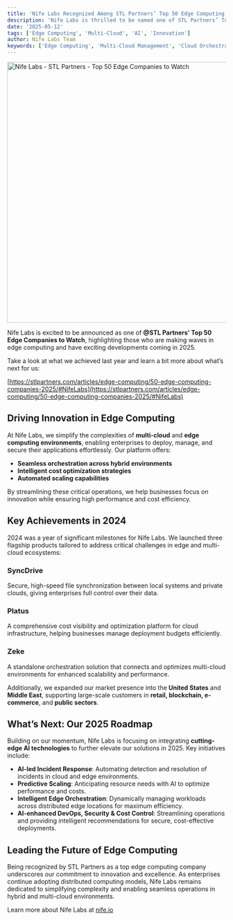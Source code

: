 ```yaml
---
title: 'Nife Labs Recognized Among STL Partners’ Top 50 Edge Computing Companies to Watch in 2025'
description: 'Nife Labs is thrilled to be named one of STL Partners’ Top 50 Edge Companies to Watch in 2025, recognizing our innovation in simplifying multi-cloud and edge computing environments with AI-led solutions for enterprises worldwide.'
date: '2025-05-12'
tags: ['Edge Computing', 'Multi-Cloud', 'AI', 'Innovation']
author: Nife Labs Team
keywords: ['Edge Computing', 'Multi-Cloud Management', 'Cloud Orchestration', 'AI Automation', 'DevOps', 'Cloud Cost Optimization', '6G Use Cases', 'Hybrid Cloud', 'Distributed Systems', 'Edge AI', 'Nife Labs', 'STL Partners']
---
```



<img src="https://stlpartners.com/wp-content/uploads/2025/04/Edge-Computing-Companies-2025.png" alt="Nife Labs - STL Partners - Top 50 Edge Companies to Watch " width="600" height="auto"/>
<br/>




Nife Labs is excited to be announced as one of **@STL Partners' Top 50 Edge Companies to Watch**, highlighting those who are making waves in edge computing and have exciting developments coming in 2025.

Take a look at what we achieved last year and learn a bit more about what’s next for us:

[https://stlpartners.com/articles/edge-computing/50-edge-computing-companies-2025/#NifeLabs](https://stlpartners.com/articles/edge-computing/50-edge-computing-companies-2025/#NifeLabs)

## Driving Innovation in Edge Computing

At Nife Labs, we simplify the complexities of **multi-cloud** and **edge computing environments**, enabling enterprises to deploy, manage, and secure their applications effortlessly. Our platform offers:

- **Seamless orchestration across hybrid environments**
- **Intelligent cost optimization strategies**
- **Automated scaling capabilities**

By streamlining these critical operations, we help businesses focus on innovation while ensuring high performance and cost efficiency.

## Key Achievements in 2024

2024 was a year of significant milestones for Nife Labs. We launched three flagship products tailored to address critical challenges in edge and multi-cloud ecosystems:

### SyncDrive
Secure, high-speed file synchronization between local systems and private clouds, giving enterprises full control over their data.

### Platus
A comprehensive cost visibility and optimization platform for cloud infrastructure, helping businesses manage deployment budgets efficiently.

### Zeke
A standalone orchestration solution that connects and optimizes multi-cloud environments for enhanced scalability and performance.

Additionally, we expanded our market presence into the **United States** and **Middle East**, supporting large-scale customers in **retail, blockchain, e-commerce**, and **public sectors**.

## What’s Next: Our 2025 Roadmap

Building on our momentum, Nife Labs is focusing on integrating **cutting-edge AI technologies** to further elevate our solutions in 2025. Key initiatives include:

- **AI-led Incident Response**: Automating detection and resolution of incidents in cloud and edge environments.
- **Predictive Scaling**: Anticipating resource needs with AI to optimize performance and costs.
- **Intelligent Edge Orchestration**: Dynamically managing workloads across distributed edge locations for maximum efficiency.
- **AI-enhanced DevOps, Security & Cost Control**: Streamlining operations and providing intelligent recommendations for secure, cost-effective deployments.

## Leading the Future of Edge Computing

Being recognized by STL Partners as a top edge computing company underscores our commitment to innovation and excellence. As enterprises continue adopting distributed computing models, Nife Labs remains dedicated to simplifying complexity and enabling seamless operations in hybrid and multi-cloud environments.

Learn more about Nife Labs at [nife.io](https://nife.io)
